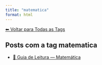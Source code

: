 ```yaml
---
title: "matematica"
format: html
---
```


[⬅ Voltar para Todas as Tags](../tags.qmd)

## Posts com a tag **matematica**

- [📖 Guia de Leitura — Matemática](/posts/matematica/guia-matematica.html)
